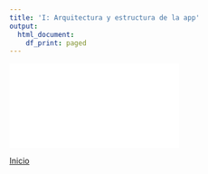 ```yaml
---
title: 'I: Arquitectura y estructura de la app'
output:
  html_document:
    df_print: paged
---
```


<object data="Slides/I.pdf" width="750px" height="750px">
    <embed src="Slides/I.pdf">
    </embed>
</object>


[Inicio](index.html)